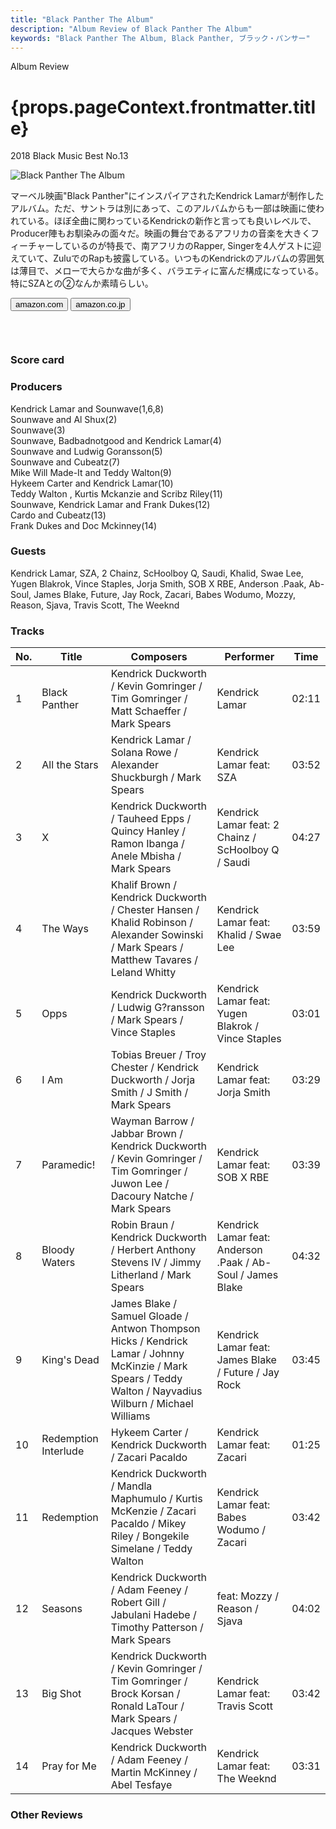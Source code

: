 ```yaml
---
title: "Black Panther The Album"
description: "Album Review of Black Panther The Album"
keywords: "Black Panther The Album, Black Panther, ブラック・パンサー"
---
```






<p className="largeP">Album Review</p>
<h1 className="h1--no--margin">{props.pageContext.frontmatter.title}</h1>
<p className="largeP">
  <Link to="/best50/2018/">2018 Black Music Best No.13</Link>
</p>

<Row  className="image-card-group">
	<Column colMd={3} colLg={4} noGutterMdLeft="">
       <ImageCard>

![Black Panther The Album](../../images/cd/blackpantherL.jpg)

</ImageCard>
	</Column>
	<Column colMd={4} colLg={8} noGutterMdLeft="">
	<p>
	マーベル映画"Black Panther"にインスパイアされたKendrick Lamarが制作したアルバム。ただ、サントラは別にあって、このアルバムからも一部は映画に使われている。ほぼ全曲に関わっているKendrickの新作と言っても良いレベルで、Producer陣もお馴染みの面々だ。映画の舞台であるアフリカの音楽を大きくフィーチャーしているのが特長で、南アフリカのRapper, Singerを4人ゲストに迎えていて、ZuluでのRapも披露している。いつものKendrickのアルバムの雰囲気は薄目で、メローで大らかな曲が多く、バラエティに富んだ構成になっている。特にSZAとの②なんか素晴らしい。
	</p>
	<div>
	  <Button className="button-right-mergin"  href="https://amzn.to/2NyE5PK" renderIcon={ArrowUpRight} size='sm' kind='primary'>
      amazon.com
    </Button>
    <Button className="button-right-mergin"  href="https://amzn.to/2ZaLM3X" renderIcon={ArrowUpRight} size='sm' kind='secondary'>
      amazon.co.jp
    </Button>
	</div>
	<a style="display:inline-block;overflow:hidden;background:url(https://linkmaker.itunes.apple.com/ja-jp/lockup.svg?releaseDate=2018-02-09&kind=album&bubble=apple_music&style=mono-black) no-repeat;width:180px;height:45px;" href="https://geo.music.apple.com/jp/album/black-panther-the-album-music-from-and-inspired-by/1440906927?mt=1&app=music&ls=1&at=11lcug"></a>
	</Column>
</Row>
<Row >
	<Column colMd={4} colLg={4} noGutterMdLeft="">
<div>
  <h3>Score card</h3>
	<SliderJS1 value="2" />
  <SliderJS2 value="3" />
	<SliderJS3 value="1" />
  <SliderJS4 value="8" />
</div>
</Column>
<Column colMd={4} colLg={8} noGutterMdLeft="">
<div>
<h3>Producers</h3>
<p>
	Kendrick Lamar and Sounwave(1,6,8)
	<br/>Sounwave and Al Shux(2)
	<br/>Sounwave(3)
	<br/>Sounwave, Badbadnotgood and Kendrick Lamar(4)
	<br/>Sounwave and Ludwig Goransson(5)
	<br/>Sounwave and Cubeatz(7)
	<br/>Mike Will Made-It and Teddy Walton(9)
	<br/>Hykeem Carter and Kendrick Lamar(10)
	<br/>Teddy Walton , Kurtis Mckanzie and Scribz Riley(11)
	<br/>Sounwave, Kendrick Lamar and Frank Dukes(12)
	<br/>Cardo and Cubeatz(13)
	<br/>Frank Dukes and Doc Mckinney(14)
</p>
<h3>Guests</h3>
<p>
	Kendrick Lamar, SZA, 2 Chainz, ScHoolboy Q, Saudi, Khalid, Swae Lee, Yugen Blakrok, Vince Staples, Jorja Smith, SOB X RBE, Anderson .Paak, Ab-Soul, James Blake, Future, Jay Rock, Zacari, Babes Wodumo, Mozzy, Reason, Sjava, Travis Scott, The Weeknd
</p>
</div>
</Column>
</Row>

<h3>Tracks</h3>

| No. | Title                | Composers                                                                                                                                                  | Performer                                                   | Time  |
| --- | -------------------- | ---------------------------------------------------------------------------------------------------------------------------------------------------------- | ----------------------------------------------------------- | ----- |
| 1   | Black Panther        | Kendrick Duckworth / Kevin Gomringer / Tim Gomringer / Matt Schaeffer / Mark Spears                                                                        | Kendrick Lamar                                              | 02:11 |
| 2   | All the Stars        | Kendrick Lamar / Solana Rowe / Alexander Shuckburgh / Mark Spears                                                                                          | Kendrick Lamar feat: SZA                                    | 03:52 |
| 3   | X                    | Kendrick Duckworth / Tauheed Epps / Quincy Hanley / Ramon Ibanga / Anele Mbisha / Mark Spears                                                              | Kendrick Lamar feat: 2 Chainz / ScHoolboy Q / Saudi         | 04:27 |
| 4   | The Ways             | Khalif Brown / Kendrick Duckworth / Chester Hansen / Khalid Robinson / Alexander Sowinski / Mark Spears / Matthew Tavares / Leland Whitty                  | Kendrick Lamar feat: Khalid / Swae Lee                      | 03:59 |
| 5   | Opps                 | Kendrick Duckworth / Ludwig G?ransson / Mark Spears / Vince Staples                                                                                        | Kendrick Lamar feat: Yugen Blakrok / Vince Staples          | 03:01 |
| 6   | I Am                 | Tobias Breuer / Troy Chester / Kendrick Duckworth / Jorja Smith / J Smith / Mark Spears                                                                    | Kendrick Lamar feat: Jorja Smith                            | 03:29 |
| 7   | Paramedic!           | Wayman Barrow / Jabbar Brown / Kendrick Duckworth / Kevin Gomringer / Tim Gomringer / Juwon Lee / Dacoury Natche / Mark Spears                             | Kendrick Lamar feat: SOB X RBE                              | 03:39 |
| 8   | Bloody Waters        | Robin Braun / Kendrick Duckworth / Herbert Anthony Stevens IV / Jimmy Litherland / Mark Spears                                                             | Kendrick Lamar feat: Anderson .Paak / Ab-Soul / James Blake | 04:32 |
| 9   | King's Dead          | James Blake / Samuel Gloade / Antwon Thompson Hicks / Kendrick Lamar / Johnny McKinzie / Mark Spears / Teddy Walton / Nayvadius Wilburn / Michael Williams | Kendrick Lamar feat: James Blake / Future / Jay Rock        | 03:45 |
| 10  | Redemption Interlude | Hykeem Carter / Kendrick Duckworth / Zacari Pacaldo                                                                                                        | Kendrick Lamar feat: Zacari                                 | 01:25 |
| 11  | Redemption           | Kendrick Duckworth / Mandla Maphumulo / Kurtis McKenzie / Zacari Pacaldo / Mikey Riley / Bongekile Simelane / Teddy Walton                                 | Kendrick Lamar feat: Babes Wodumo / Zacari                  | 03:42 |
| 12  | Seasons              | Kendrick Duckworth / Adam Feeney / Robert Gill / Jabulani Hadebe / Timothy Patterson / Mark Spears                                                         | feat: Mozzy / Reason / Sjava                                | 04:02 |
| 13  | Big Shot             | Kendrick Duckworth / Kevin Gomringer / Tim Gomringer / Brock Korsan / Ronald LaTour / Mark Spears / Jacques Webster                                        | Kendrick Lamar feat: Travis Scott                           | 03:42 |
| 14  | Pray for Me          | Kendrick Duckworth / Adam Feeney / Martin McKinney / Abel Tesfaye                                                                                          | Kendrick Lamar feat: The Weeknd                             | 03:31 |

<h3>Other Reviews</h3>

<Row>
	<Column colMd={3} colLg={3} noGutterMdLeft>
    <Review1 />
  </Column>
  <Column colMd={3} colLg={3} noGutterMdLeft>
    <Review2 />
  </Column>
  <Column colMd={3} colLg={3} noGutterMdLeft>
    <Review3 />
  </Column>
</Row>
